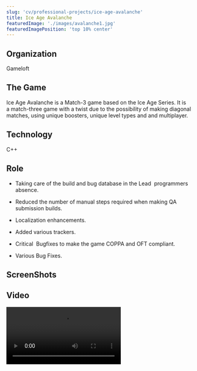 ```yaml
---
slug: 'cv/professional-projects/ice-age-avalanche'
title: Ice Age Avalanche
featuredImage: './images/avalanche1.jpg'
featuredImagePosition: 'top 10% center'
---
```



## Organization

Gameloft

## The Game

Ice Age Avalanche is a Match-3 game based on the Ice Age Series. It is a match-three game with a twist due to the possibility of making diagonal matches, using unique boosters, unique level types and and multiplayer.

## Technology

C++

## Role

-   Taking care of the build and bug database in the Lead  programmers absence.

-   Reduced the number of manual steps required when making QA submission builds.

-   Localization enhancements.

-   Added various trackers.

-   Critical  Bugfixes to make the game COPPA and OFT compliant.

-   Various Bug Fixes.

## ScreenShots

<ImageGallery relativeDirectory={props.path} />

## Video

<Video src="https://www.youtube.com/embed/ibVEW136dqo" title="Ice Age Avalanche Video" />

## Downloads

[Itunes App Store](https://itunes.apple.com/app/id900133047)

[Google Play](https://play.google.com/store/apps/details?id=com.gameloft.android.ANMP.GloftILHM)
